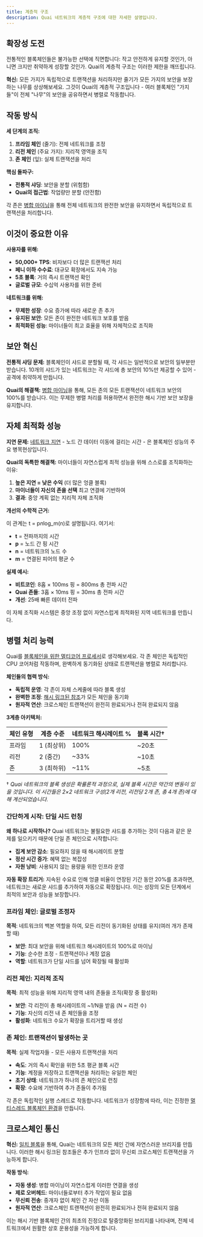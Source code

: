 ```yaml
---
title: 계층적 구조
description: Quai 네트워크의 계층적 구조에 대한 자세한 설명입니다.
---
```


## 확장성 도전

전통적인 블록체인들은 불가능한 선택에 직면합니다: 작고 안전하게 유지할 것인가, 아니면 크지만 취약하게 성장할 것인가. Quai의 계층적 구조는 이러한 제한을 깨뜨립니다.

**혁신:**
모든 가지가 독립적으로 트랜잭션을 처리하지만 줄기가 모든 가지의 보안을 보장하는 나무를 상상해보세요. 그것이 Quai의 계층적 구조입니다 - 여러 블록체인 "가지들"이 전체 "나무"의 보안을 공유하면서 병렬로 작동합니다.

## 작동 방식

**세 단계의 조직:**
1. **프라임 체인** (줄기): 전체 네트워크를 조정
2. **리전 체인** (주요 가지): 지리적 영역을 조직  
3. **존 체인** (잎): 실제 트랜잭션을 처리

**핵심 돌파구:**
- **전통적 샤딩**: 보안을 분할 (위험함)
- **Quai의 접근법**: 작업량만 분할 (안전함)

각 존은 [병합 마이닝](/ko/learn/advanced-introduction/merged-mining/overview)을 통해 전체 네트워크의 완전한 보안을 유지하면서 독립적으로 트랜잭션을 처리합니다.

## 이것이 중요한 이유

**사용자를 위해:**
- **50,000+ TPS**: 비자보다 더 많은 트랜잭션 처리
- **페니 이하 수수료**: 대규모 확장에서도 지속 가능
- **5초 블록**: 거의 즉시 트랜잭션 확인
- **글로벌 규모**: 수십억 사용자를 위한 준비

**네트워크를 위해:**
- **무제한 성장**: 수요 증가에 따라 새로운 존 추가
- **유지된 보안**: 모든 존이 완전한 네트워크 보호를 받음
- **최적화된 성능**: 마이너들이 최고 효율을 위해 자체적으로 조직화

## 보안 혁신

**전통적 샤딩 문제:**
블록체인이 샤드로 분할될 때, 각 샤드는 일반적으로 보안의 일부분만 받습니다. 10개의 샤드가 있는 네트워크는 각 샤드에 총 보안의 10%만 제공할 수 있어 - 공격에 취약하게 만듭니다.

**Quai의 해결책:**
[병합 마이닝](/ko/learn/advanced-introduction/merged-mining/overview)을 통해, 모든 존의 모든 트랜잭션이 네트워크 보안의 100%를 받습니다. 이는 무제한 병렬 처리를 허용하면서 완전한 해시 기반 보안 보장을 유지합니다.

## 자체 최적화 성능

**지연 문제:**
[네트워크 지연](/ko/learn/advanced-introduction/hierarchical-structure/latency) - 노드 간 데이터 이동에 걸리는 시간 - 은 블록체인 성능의 주요 병목현상입니다.

**Quai의 독특한 해결책:**
마이너들이 자연스럽게 최적 성능을 위해 스스로를 조직화하는 이유:
1. **높은 지연 = 낮은 수익** (더 많은 엉클 블록)
2. **마이너들이 자신의 존을 선택** 최고 연결에 기반하여
3. **결과**: 중앙 계획 없는 지리적 자체 조직화

**개선의 수학적 근거:**

이 관계는 t = p*n*log_m(n)로 설명됩니다. 여기서:
- **t** = 전파까지의 시간
- **p** = 노드 간 핑 시간
- **n** = 네트워크의 노드 수
- **m** = 연결된 피어의 평균 수

**실제 예시:**
- **비트코인**: 8홉 × 100ms 핑 = 800ms 총 전파 시간
- **Quai 존들**: 3홉 × 10ms 핑 = 30ms 총 전파 시간
- **개선**: 25배 빠른 데이터 전파

이 자체 조직화 시스템은 중앙 조정 없이 자연스럽게 최적화된 지역 네트워크를 만듭니다.

## 병렬 처리 능력

Quai를 [블록체인을 위한 멀티코어 프로세서](/ko/learn/advanced-introduction/multithreaded-execution)로 생각해보세요. 각 존 체인은 독립적인 CPU 코어처럼 작동하며, 완벽하게 동기화된 상태로 트랜잭션을 병렬로 처리합니다.

**체인들의 협력 방식:**
- **독립적 운영**: 각 존이 자체 스케줄에 따라 블록 생성
- **완벽한 조정**: [해시 링크된 참조](/ko/learn/advanced-introduction/merged-mining/coincident-blocks)가 모든 체인을 동기화
- **원자적 연산**: 크로스체인 트랜잭션이 완전히 완료되거나 전혀 완료되지 않음

**3계층 아키텍처:**

| 체인 유형 | 계층 수준      | 네트워크 해시레이트 % | 블록 시간† |
| -------- | ------------- | ------------------- | --------- |
| 프라임    | 1 (최상위)     | 100%                | ~20초     |
| 리전     | 2 (중간)       | ~33%                | ~10초     |
| 존       | 3 (최하위)     | ~11%                | ~5초      |

† _Quai 네트워크의 블록 생성은 확률론적 과정으로, 실제 블록 시간은 약간의 변동이 있을 것입니다. 이 시간들은 2×2 네트워크 구성(2개 리전, 리전당 2개 존, 총 4개 존)에 대해 계산되었습니다._

### 간단하게 시작: 단일 샤드 런칭

**왜 하나로 시작하나?**
Quai 네트워크는 불필요한 샤드를 추가하는 것이 다음과 같은 문제를 일으키기 때문에 단일 존 체인으로 시작합니다:
- **집계 보안 감소**: 필요하지 않을 때 해시레이트 분할
- **정산 시간 증가**: 혜택 없는 복잡성
- **자원 낭비**: 사용되지 않는 용량을 위한 인프라 운영

**자동 확장 트리거:**
지속된 수요로 인해 엉클 비율이 연장된 기간 동안 20%를 초과하면, 네트워크는 새로운 샤드를 추가하여 자동으로 확장됩니다. 이는 성장의 모든 단계에서 최적의 보안과 성능을 보장합니다.

### 프라임 체인: 글로벌 조정자

**목적**: 네트워크의 백본 역할을 하여, 모든 리전이 동기화된 상태를 유지(여러 개가 존재할 때)
- **보안**: 최대 보안을 위해 네트워크 해시레이트의 100%로 마이닝
- **기능**: 순수한 조정 - 트랜잭션이나 계정 없음
- **역할**: 네트워크가 단일 샤드를 넘어 확장될 때 활성화

### 리전 체인: 지리적 조직

**목적**: 최적 성능을 위해 지리적 영역 내의 존들을 조직(확장 중 활성화)
- **보안**: 각 리전이 총 해시레이트의 ~1/N을 받음 (N = 리전 수)
- **기능**: 자신의 리전 내 존 체인들을 조정
- **활성화**: 네트워크 수요가 확장을 트리거할 때 생성

### 존 체인: 트랜잭션이 발생하는 곳

**목적**: 실제 작업자들 - 모든 사용자 트랜잭션을 처리
- **속도**: 거의 즉시 확인을 위한 5초 평균 블록 시간
- **기능**: 계정을 저장하고 트랜잭션을 처리하는 유일한 체인
- **초기 상태**: 네트워크가 하나의 존 체인으로 런칭
- **확장**: 수요에 기반하여 추가 존들이 추가됨

각 존은 독립적인 실행 스레드로 작동합니다. 네트워크가 성장함에 따라, 이는 진정한 [멀티스레드 블록체인 환경](/ko/learn/advanced-introduction/multithreaded-execution)을 만듭니다.

## 크로스체인 통신

**혁신:**
[일치 블록](/ko/learn/advanced-introduction/merged-mining/coincident-blocks)을 통해, Quai는 네트워크의 모든 체인 간에 자연스러운 브리지를 만듭니다. 이러한 해시 링크된 참조들은 추가 인프라 없이 무신뢰 크로스체인 트랜잭션을 가능하게 합니다.

**작동 방식:**
- **자동 생성**: 병합 마이닝이 자연스럽게 이러한 연결을 생성
- **제로 오버헤드**: 마이너들로부터 추가 작업이 필요 없음
- **무신뢰 전송**: 중개자 없이 체인 간 자산 이동
- **원자적 연산**: 크로스체인 트랜잭션이 완전히 완료되거나 전혀 완료되지 않음

이는 해시 기반 블록체인 간의 최초의 진정으로 탈중앙화된 브리지를 나타내며, 전체 네트워크에서 원활한 상호 운용성을 가능하게 합니다.